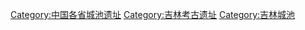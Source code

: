 [[Category:中国各省城池遗址|Category:中国各省城池遗址]]
[[Category:吉林考古遗址|Category:吉林考古遗址]]
[[Category:吉林城池|Category:吉林城池]]